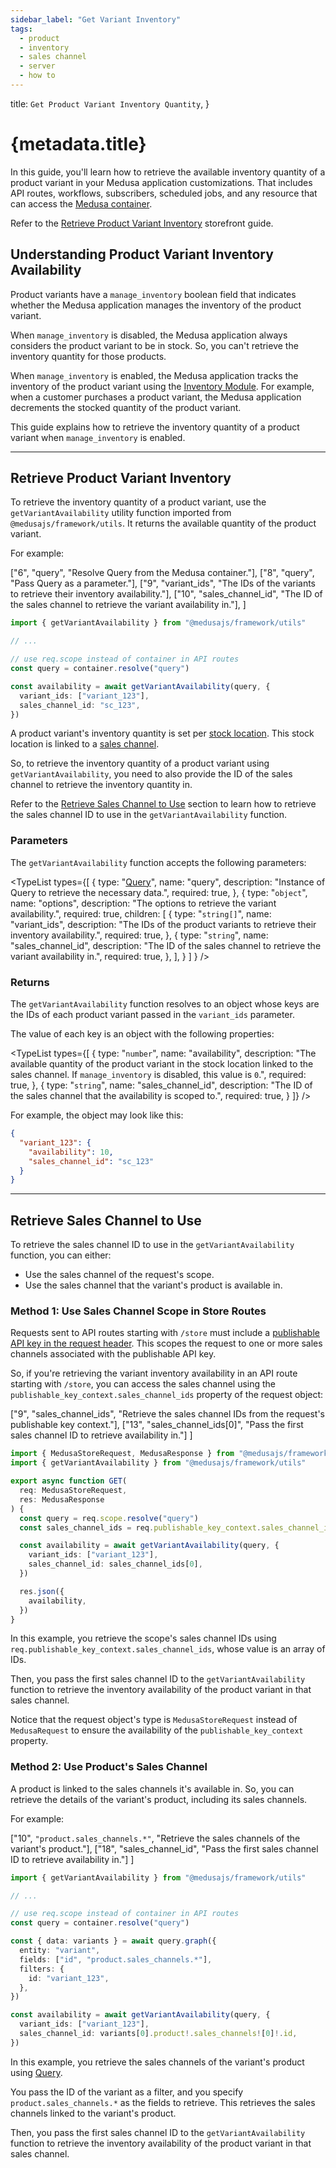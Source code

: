 ```yaml
---
sidebar_label: "Get Variant Inventory"
tags:
  - product
  - inventory
  - sales channel
  - server
  - how to
---
```



  title: `Get Product Variant Inventory Quantity`,
}

# {metadata.title}

In this guide, you'll learn how to retrieve the available inventory quantity of a product variant in your Medusa application customizations. That includes API routes, workflows, subscribers, scheduled jobs, and any resource that can access the [Medusa container](!docs!/learn/fundamentals/medusa-container).

<Note title="Looking for storefront guide?">

Refer to the [Retrieve Product Variant Inventory](../../../../storefront-development/products/inventory/page.mdx) storefront guide.

</Note>

## Understanding Product Variant Inventory Availability

Product variants have a `manage_inventory` boolean field that indicates whether the Medusa application manages the inventory of the product variant. 

When `manage_inventory` is disabled, the Medusa application always considers the product variant to be in stock. So, you can't retrieve the inventory quantity for those products.

When `manage_inventory` is enabled, the Medusa application tracks the inventory of the product variant using the [Inventory Module](../../../inventory/page.mdx). For example, when a customer purchases a product variant, the Medusa application decrements the stocked quantity of the product variant.

This guide explains how to retrieve the inventory quantity of a product variant when `manage_inventory` is enabled.

---

## Retrieve Product Variant Inventory

To retrieve the inventory quantity of a product variant, use the `getVariantAvailability` utility function imported from `@medusajs/framework/utils`. It returns the available quantity of the product variant.

For example:

  ["6", "query", "Resolve Query from the Medusa container."],
  ["8", "query", "Pass Query as a parameter."],
  ["9", "variant_ids", "The IDs of the variants to retrieve their inventory availability."],
  ["10", "sales_channel_id", "The ID of the sales channel to retrieve the variant availability in."],
]

```ts highlights={variantAvailabilityHighlights}
import { getVariantAvailability } from "@medusajs/framework/utils"

// ...

// use req.scope instead of container in API routes
const query = container.resolve("query")

const availability = await getVariantAvailability(query, {
  variant_ids: ["variant_123"],
  sales_channel_id: "sc_123",
})
```

A product variant's inventory quantity is set per [stock location](../../../stock-location/page.mdx). This stock location is linked to a [sales channel](../../../sales-channel/page.mdx).

So, to retrieve the inventory quantity of a product variant using `getVariantAvailability`, you need to also provide the ID of the sales channel to retrieve the inventory quantity in.

<Note>

Refer to the [Retrieve Sales Channel to Use](#retrieve-sales-channel-to-use) section to learn how to retrieve the sales channel ID to use in the `getVariantAvailability` function.

</Note>

### Parameters

The `getVariantAvailability` function accepts the following parameters:

<TypeList
  types={[
    {
      type: "[Query](!docs!/learn/fundamentals/module-links/query)",
      name: "query",
      description: "Instance of Query to retrieve the necessary data.",
      required: true,
    },
    {
      type: "`object`",
      name: "options",
      description: "The options to retrieve the variant availability.",
      required: true,
      children: [
        {
          type: "`string[]`",
          name: "variant_ids",
          description: "The IDs of the product variants to retrieve their inventory availability.",
          required: true,
        },
        {
          type: "`string`",
          name: "sales_channel_id",
          description: "The ID of the sales channel to retrieve the variant availability in.",
          required: true,
        },
      ],
      }
    ]
  }
/>

### Returns

The `getVariantAvailability` function resolves to an object whose keys are the IDs of each product variant passed in the `variant_ids` parameter.

The value of each key is an object with the following properties:

<TypeList
  types={[
    {
      type: "`number`",
      name: "availability",
      description: "The available quantity of the product variant in the stock location linked to the sales channel. If `manage_inventory` is disabled, this value is `0`.",
      required: true,
    },
    {
      type: "`string`",
      name: "sales_channel_id",
      description: "The ID of the sales channel that the availability is scoped to.",
      required: true,
    }
  ]}
/>

For example, the object may look like this:

```json title="Example result"
{
  "variant_123": {
    "availability": 10,
    "sales_channel_id": "sc_123"
  }
}
```

---

## Retrieve Sales Channel to Use

To retrieve the sales channel ID to use in the `getVariantAvailability` function, you can either:

- Use the sales channel of the request's scope.
- Use the sales channel that the variant's product is available in.

### Method 1: Use Sales Channel Scope in Store Routes

Requests sent to API routes starting with `/store` must include a [publishable API key in the request header](../../../sales-channel/publishable-api-keys/page.mdx). This scopes the request to one or more sales channels associated with the publishable API key.

So, if you're retrieving the variant inventory availability in an API route starting with `/store`, you can access the sales channel using the `publishable_key_context.sales_channel_ids` property of the request object:

  ["9", "sales_channel_ids", "Retrieve the sales channel IDs from the request's publishable key context."],
  ["13", "sales_channel_ids[0]", "Pass the first sales channel ID to retrieve availability in."]
]

```ts highlights={salesChannelScopeHighlights}
import { MedusaStoreRequest, MedusaResponse } from "@medusajs/framework/http"
import { getVariantAvailability } from "@medusajs/framework/utils"

export async function GET(
  req: MedusaStoreRequest,
  res: MedusaResponse
) {
  const query = req.scope.resolve("query")
  const sales_channel_ids = req.publishable_key_context.sales_channel_ids

  const availability = await getVariantAvailability(query, {
    variant_ids: ["variant_123"],
    sales_channel_id: sales_channel_ids[0],
  })

  res.json({
    availability,
  })
}
```

In this example, you retrieve the scope's sales channel IDs using `req.publishable_key_context.sales_channel_ids`, whose value is an array of IDs.

Then, you pass the first sales channel ID to the `getVariantAvailability` function to retrieve the inventory availability of the product variant in that sales channel.

<Note title="Tip">

Notice that the request object's type is `MedusaStoreRequest` instead of `MedusaRequest` to ensure the availability of the `publishable_key_context` property.

</Note>

### Method 2: Use Product's Sales Channel

A product is linked to the sales channels it's available in. So, you can retrieve the details of the variant's product, including its sales channels.

For example:

  ["10", `"product.sales_channels.*"`, "Retrieve the sales channels of the variant's product."],
  ["18", "sales_channel_id", "Pass the first sales channel ID to retrieve availability in."]
]

```ts highlights={productSalesChannelHighlights}
import { getVariantAvailability } from "@medusajs/framework/utils"

// ...

// use req.scope instead of container in API routes
const query = container.resolve("query")

const { data: variants } = await query.graph({
  entity: "variant",
  fields: ["id", "product.sales_channels.*"],
  filters: {
    id: "variant_123",
  },
})

const availability = await getVariantAvailability(query, {
  variant_ids: ["variant_123"],
  sales_channel_id: variants[0].product!.sales_channels![0]!.id,
})
```

In this example, you retrieve the sales channels of the variant's product using [Query](!docs!/learn/fundamentals/module-links/query).

You pass the ID of the variant as a filter, and you specify `product.sales_channels.*` as the fields to retrieve. This retrieves the sales channels linked to the variant's product.

Then, you pass the first sales channel ID to the `getVariantAvailability` function to retrieve the inventory availability of the product variant in that sales channel.
